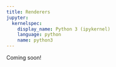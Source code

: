```yaml
---
title: Renderers
jupyter:
  kernelspec:
    display_name: Python 3 (ipykernel)
    language: python
    name: python3
---
```


Coming soon!
